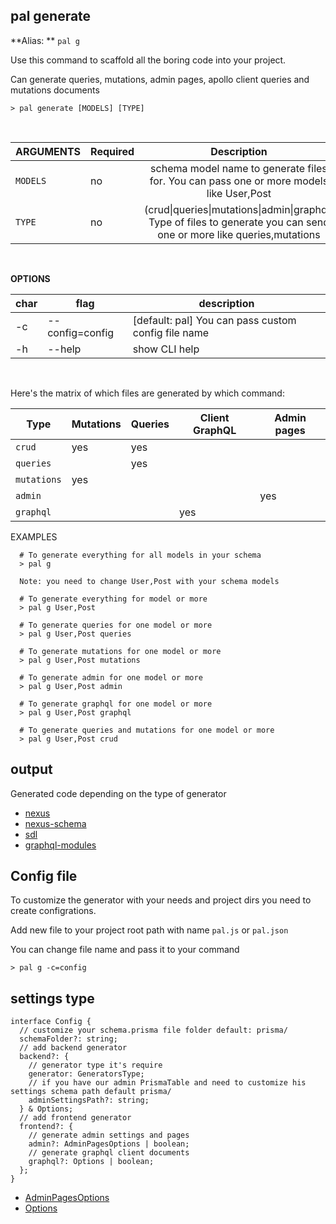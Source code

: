 
<SEO title="CLI Generator" />

<MdxCard>

## pal generate

**Alias: ** `pal g`

Use this command to scaffold all the boring code into your project.

Can generate queries, mutations, admin pages, apollo client queries and mutations documents

```shell
> pal generate [MODELS] [TYPE]
```

<br/>

| ARGUMENTS | Required |                                                      Description                                                     |
|-----------|----------|:--------------------------------------------------------------------------------------------------------------------:|
| `MODELS`  | no       |                schema model name to generate files for. You can pass one or more models like User,Post               |
| `TYPE`    | no       | (crud\|queries\|mutations\|admin\|graphql) Type of files to generate you can send one or more like queries,mutations |

<br/>

**OPTIONS**

| char | flag             | description                                                     |
|------|------------------|-----------------------------------------------------------------|
| -c   | --config=config  | [default: pal] You can pass custom config file name             |
| -h   | --help           | show CLI help                                                   |

<br/>

Here's the matrix of which files are generated by which command:


| Type        | Mutations | Queries | Client GraphQL | Admin pages |
|-------------|-----------|---------|----------------|-------------|
| `crud`      | yes       | yes     |                |             |
| `queries`   |           | yes     |                |             |
| `mutations` | yes       |         |                |             |
| `admin`     |           |         |                | yes         |
| `graphql`   |           |         | yes            |             |


EXAMPLES

```shell
  # To generate everything for all models in your schema
  > pal g

  Note: you need to change User,Post with your schema models

  # To generate everything for model or more
  > pal g User,Post

  # To generate queries for one model or more
  > pal g User,Post queries

  # To generate mutations for one model or more
  > pal g User,Post mutations

  # To generate admin for one model or more
  > pal g User,Post admin

  # To generate graphql for one model or more
  > pal g User,Post graphql

  # To generate queries and mutations for one model or more
  > pal g User,Post crud
```

## output

Generated code depending on the type of generator

- [nexus](/generator/nexus#nexus-generator-output-code)
- [nexus-schema](/generator/nexus#nexus-schema-generator-output-code)
- [sdl](/generator/sdl)
- [graphql-modules](/generator/graphql-modules)

## Config file

To customize the generator with your needs and project dirs you need to create configrations.

Add new file to your project root path with name `pal.js` or `pal.json`

You can change file name  and pass it to your command

```shell
> pal g -c=config
```
## settings type

```ts{3,5,7,9, 12,14,16}
interface Config {
  // customize your schema.prisma file folder default: prisma/
  schemaFolder?: string;
  // add backend generator
  backend?: {
    // generator type it's require
    generator: GeneratorsType;
    // if you have our admin PrismaTable and need to customize his settings schema path default prisma/
    adminSettingsPath?: string;
  } & Options;
  // add frontend generator
  frontend?: {
    // generate admin settings and pages
    admin?: AdminPagesOptions | boolean;
    // generate graphql client documents
    graphql?: Options | boolean;
  };
}

```

- [AdminPagesOptions](/generator#adminpagesoptions)
- [Options](/generator#options-type-definition)

</MdxCard>